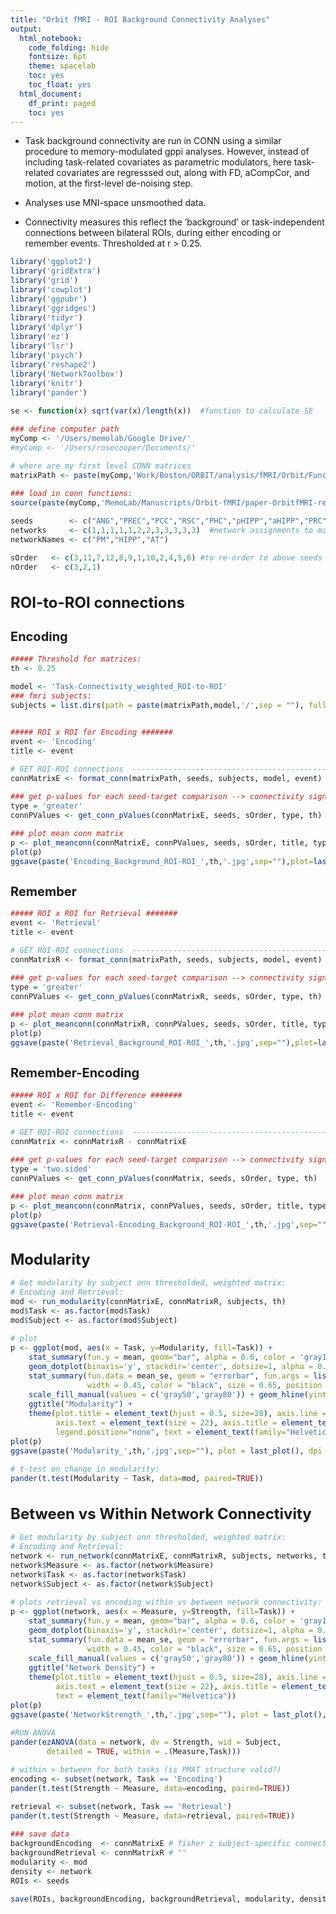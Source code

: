 ```yaml
---
title: "Orbit fMRI - ROI Background Connectivity Analyses"
output:
  html_notebook:
    code_folding: hide
    fontsize: 6pt
    theme: spacelab
    toc: yes
    toc_float: yes
  html_document:
    df_print: paged
    toc: yes
---
```

<style type="text/css">
body{ /* Normal  */
      font-size: 14px}
td {  /* Table  */
  font-size: 12px}
h1.title {
  font-size: 30px}
h1 { /* Header 1 */
  font-size: 24px}
h2 { /* Header 2 */
    font-size: 20px}
code.r{ /* Code block */
    font-size: 12px}
</style>

* Task background connectivity are run in CONN using a similar procedure to memory-modulated gppi analyses. However, instead of including task-related covariates as parametric modulators, here task-related covariates are regresssed out, along with FD, aCompCor, and motion, at the first-level de-noising step. 

* Analyses use MNI-space unsmoothed data.  

* Connectivity measures this reflect the 'background' or task-independent connections between bilateral ROIs, during either encoding or remember events. Thresholded at r > 0.25.

```r

library('ggplot2')
library('gridExtra')
library('grid')
library('cowplot')
library('ggpubr')
library('ggridges')
library('tidyr')
library('dplyr')
library('ez')
library('lsr')
library('psych')
library('reshape2')
library('NetworkToolbox')
library('knitr')
library('pander')

se <- function(x) sqrt(var(x)/length(x))  #function to calculate SE

### define computer path
myComp <- '/Users/memolab/Google Drive/'
#myComp <- '/Users/rosecooper/Documents/'

# where are my first level CONN matrices
matrixPath <- paste(myComp,'Work/Boston/ORBIT/analysis/fMRI/Orbit/FunctionalConnectivity/conn-roiData/',sep="")

### load in conn functions:
source(paste(myComp,'MemoLab/Manuscripts/Orbit-fMRI/paper-OrbitfMRI-repo/analysis/background_functions_paper.R',sep=""))

seeds        <- c("ANG","PREC","PCC","RSC","PHC","pHIPP","aHIPP","PRC","AMYG","FUS","ITC","OFC")
networks     <- c(1,1,1,1,1,2,2,3,3,3,3,3)  #network assignments to match to above seeds
networkNames <- c("PM","HIPP","AT")

sOrder   <- c(3,11,7,12,8,9,1,10,2,4,5,6) #to re-order to above seeds whe R default to order alphabetically
nOrder   <- c(3,2,1)

```

# ROI-to-ROI connections
## Encoding
```r

##### Threshold for matrices:
th <- 0.25

model <- 'Task-Connectivity_weighted_ROI-to-ROI'
### fmri subjects:
subjects = list.dirs(path = paste(matrixPath,model,'/',sep = ""), full.names = FALSE, recursive = FALSE)


##### ROI x ROI for Encoding #######
event <- 'Encoding'
title <- event

# GET ROI-ROI connections  ------------------------------------------------------------------
connMatrixE <- format_conn(matrixPath, seeds, subjects, model, event)

### get p-values for each seed-target comparison --> connectivity significant?
type = 'greater'
connPValues <- get_conn_pValues(connMatrixE, seeds, sOrder, type, th)

### plot mean conn matrix
p <- plot_meanconn(connMatrixE, connPValues, seeds, sOrder, title, type, th)
plot(p)
ggsave(paste('Encoding_Background_ROI-ROI_',th,'.jpg',sep=""),plot=last_plot(),dpi=300,width=8,height=9.5)

```

## Remember
```r

##### ROI x ROI for Retrieval #######
event <- 'Retrieval'
title <- event

# GET ROI-ROI connections  ------------------------------------------------------------------
connMatrixR <- format_conn(matrixPath, seeds, subjects, model, event)

### get p-values for each seed-target comparison --> connectivity significant?
type = 'greater'
connPValues <- get_conn_pValues(connMatrixR, seeds, sOrder, type, th)

### plot mean conn matrix
p <- plot_meanconn(connMatrixR, connPValues, seeds, sOrder, title, type, th)
plot(p)
ggsave(paste('Retrieval_Background_ROI-ROI_',th,'.jpg',sep=""),plot=last_plot(),dpi=300,width=8,height=9.5)

```

## Remember-Encoding
```r

##### ROI x ROI for Difference #######
event <- 'Remember-Encoding'
title <- event

# GET ROI-ROI connections  ------------------------------------------------------------------
connMatrix <- connMatrixR - connMatrixE

### get p-values for each seed-target comparison --> connectivity significant?
type = 'two.sided'
connPValues <- get_conn_pValues(connMatrix, seeds, sOrder, type, th)

### plot mean conn matrix
p <- plot_meanconn(connMatrix, connPValues, seeds, sOrder, title, type, th)
plot(p)
ggsave(paste('Retrieval-Encoding_Background_ROI-ROI_',th,'.jpg',sep=""),plot=last_plot(),dpi=300,width=8,height=9.5)

```

# Modularity
```r

# Get modularity by subject onn thresholded, weighted matrix:
# Encoding and Retrieval:
mod <- run_modularity(connMatrixE, connMatrixR, subjects, th)
mod$Task <- as.factor(mod$Task)
mod$Subject <- as.factor(mod$Subject)

# plot
p <- ggplot(mod, aes(x = Task, y=Modularity, fill=Task)) +
    stat_summary(fun.y = mean, geom="bar", alpha = 0.6, color = 'gray10', position = position_dodge(1)) +
    geom_dotplot(binaxis='y', stackdir='center', dotsize=1, alpha = 0.8, position = position_dodge(1)) +
    stat_summary(fun.data = mean_se, geom = "errorbar", fun.args = list(mult = 1.96),
                 width = 0.45, color = "black", size = 0.65, position = position_dodge(1)) +
    scale_fill_manual(values = c('gray50','gray80')) + geom_hline(yintercept = 0) + ylab("Mean Q") +
    ggtitle("Modularity") +
    theme(plot.title = element_text(hjust = 0.5, size=28), axis.line = element_line(colour = "black"), 
          axis.text = element_text(size = 22), axis.title = element_text(size = 24), panel.background = element_blank(),
          legend.position="none", text = element_text(family="Helvetica")) 
plot(p)
ggsave(paste('Modularity_',th,'.jpg',sep=""), plot = last_plot(), dpi = 300, width = 4.2, height = 5)

# t-test on change in modularity:
pander(t.test(Modularity ~ Task, data=mod, paired=TRUE))

```

# Between vs Within Network Connectivity
```r

# Get modularity by subject onn thresholded, weighted matrix:
# Encoding and Retrieval:
network <- run_network(connMatrixE, connMatrixR, subjects, networks, th)
network$Measure <- as.factor(network$Measure)
network$Task <- as.factor(network$Task)
network$Subject <- as.factor(network$Subject)

# plots retrieval vs encoding within vs between network connectivity:
p <- ggplot(network, aes(x = Measure, y=Strength, fill=Task)) +
    stat_summary(fun.y = mean, geom="bar", alpha = 0.6, color = 'gray10', position = position_dodge(1)) +
    geom_dotplot(binaxis='y', stackdir='center', dotsize=1, alpha = 0.8, position = position_dodge(1)) +
    stat_summary(fun.data = mean_se, geom = "errorbar", fun.args = list(mult = 1.96),
                 width = 0.45, color = "black", size = 0.65, position = position_dodge(1)) +
    scale_fill_manual(values = c('gray50','gray80')) + geom_hline(yintercept = 0) + ylab("Mean Stength") + 
    ggtitle("Network Density") +
    theme(plot.title = element_text(hjust = 0.5, size=28), axis.line = element_line(colour = "black"), 
          axis.text = element_text(size = 22), axis.title = element_text(size = 24), panel.background = element_blank(),
          text = element_text(family="Helvetica")) 
plot(p) 
ggsave(paste('NetworkStrength_',th,'.jpg',sep=""), plot = last_plot(), dpi = 300, width = 6, height = 5)

#RUN ANOVA
pander(ezANOVA(data = network, dv = Strength, wid = Subject, 
        detailed = TRUE, within = .(Measure,Task)))

# within > between for both tasks (is PMAT structure valid?)
encoding <- subset(network, Task == 'Encoding')
pander(t.test(Strength ~ Measure, data=encoding, paired=TRUE))

retrieval <- subset(network, Task == 'Retrieval')
pander(t.test(Strength ~ Measure, data=retrieval, paired=TRUE))

```

```r
### save data
backgroundEncoding  <- connMatrixE # fisher z subject-specific connectivity matrices
backgroundRetrieval <- connMatrixR # ""
modularity <- mod
density <- network
ROIs <- seeds

save(ROIs, backgroundEncoding, backgroundRetrieval, modularity, density, file = "Background_connectivity_data.RData")
```
